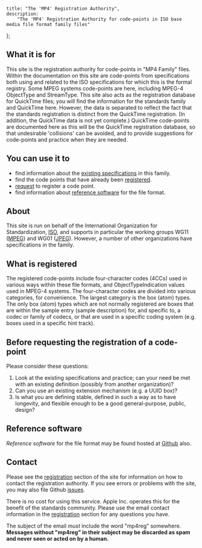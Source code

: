     title: "The 'MP4' Registration Authority",
    description:
        "The 'MP4' Registration Authority for code-points in ISO base media file format family files"
};

## What it is for

This site is the registration authority for code-points in "MP4 Family" files. Within the documentation on this site are code-points from specifications both using and related to the ISO specifications for which this is the formal registry. Some MPEG systems code-points are here, including MPEG-4 ObjectType and StreamType. This site also acts as the registration database for QuickTime files; you will find the information for the standards family and QuickTime here. However, the data is separated to reflect the fact that the standards registration is distinct from the QuickTime registration. (In addition, the QuickTime data is not yet complete.) QuickTime code-points are documented here as this will be the QuickTime registration database, so that undesirable 'collisions' can be avoided, and to provide suggestions for code-points and practice when they are needed.

## You can use it to

-   find information about the [existing specifications](/references) in this family.
-   find the code points that have already been [registered](/registered-types/boxes).
-   [request](/request) to register a code point.
-   find information about [reference software](#reference-software) for the file format.

## About

This site is run on behalf of the International Organization for Standardization, [ISO](//www.iso.org/), and supports in particular the working groups WG11 ([MPEG](//mpeg.chiariglione.org/)) and WG01 ([JPEG](//www.jpeg.org/)). However, a number of other organizations have specifications in the family.

## What is registered

The registered code-points include four-character codes (4CCs) used in various ways within these file formats, and ObjectTypeIndication values used in MPEG-4 systems. The four-character codes are divided into various categories, for convenience. The largest category is the box (atom) types. The only box (atom) types which are not normally registered are boxes that are within the sample entry (sample description) for, and specific to, a codec or family of codecs, or that are used in a specific coding system (e.g. boxes used in a specific hint track).

## Before requesting the registration of a code-point

Please consider these questions:

1.  Look at the existing specifications and practice; can your need be met with an existing definition (possibly from another organization)?
2.  Can you use an existing extension mechanism (e.g. a UUID box)?
3.  Is what you are defining stable, defined in such a way as to have longevity, and flexible enough to be a good general-purpose, public, design?

## Reference software

_Reference software_ for the file format may be found hosted at [Github](//github.com/MPEGGroup/isobmff) also.

## Contact

Please see the [registration](/request) section of the site for information on how to contact the registration authority. If you see errors or problems with the site, you may also file Github [issues](//github.com/mp4ra/mp4ra/issues).

There is no cost for using this service. Apple Inc. operates this for the benefit of the standards community. Please use the email contact information in the [registration](/request) section for any questions you have.

The subject of the email _must_ include the word "mp4reg" somewhere. **Messages without "mp4reg" in their subject may be discarded as spam and never seen or acted on by a human.**
